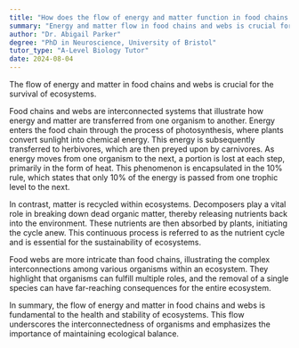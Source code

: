 ```yaml
---
title: "How does the flow of energy and matter function in food chains and webs?"
summary: "Energy and matter flow in food chains and webs is crucial for ecosystem survival, supporting the interdependence of organisms and maintaining ecological balance."
author: "Dr. Abigail Parker"
degree: "PhD in Neuroscience, University of Bristol"
tutor_type: "A-Level Biology Tutor"
date: 2024-08-04
---
```


The flow of energy and matter in food chains and webs is crucial for the survival of ecosystems.

Food chains and webs are interconnected systems that illustrate how energy and matter are transferred from one organism to another. Energy enters the food chain through the process of photosynthesis, where plants convert sunlight into chemical energy. This energy is subsequently transferred to herbivores, which are then preyed upon by carnivores. As energy moves from one organism to the next, a portion is lost at each step, primarily in the form of heat. This phenomenon is encapsulated in the 10% rule, which states that only $10\%$ of the energy is passed from one trophic level to the next.

In contrast, matter is recycled within ecosystems. Decomposers play a vital role in breaking down dead organic matter, thereby releasing nutrients back into the environment. These nutrients are then absorbed by plants, initiating the cycle anew. This continuous process is referred to as the nutrient cycle and is essential for the sustainability of ecosystems.

Food webs are more intricate than food chains, illustrating the complex interconnections among various organisms within an ecosystem. They highlight that organisms can fulfill multiple roles, and the removal of a single species can have far-reaching consequences for the entire ecosystem.

In summary, the flow of energy and matter in food chains and webs is fundamental to the health and stability of ecosystems. This flow underscores the interconnectedness of organisms and emphasizes the importance of maintaining ecological balance.
    